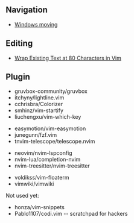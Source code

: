 == Navigation ==
* [[Windows moving]]

== Editing ==
* [[Wrap Existing Text at 80 Characters in Vim]]

== Plugin ==

* gruvbox-community/gruvbox
* itchyny/lightline.vim
* cchrisbra/Colorizer
* smhinz/vim-startify
* liuchengxu/vim-which-key

* easymotion/vim-easymotion
* junegunn/fzf.vim
* tnvim-telescope/telescope.nvim

* neovim/nvim-lspconfig
* nvim-lua/completion-nvim
* nvim-treesitter/nvim-treesitter

* voldikss/vim-floaterm
* vimwiki/vimwiki



Not used yet:

* honza/vim-snippets
* Pablo1107/codi.vim -- scratchpad for hackers
